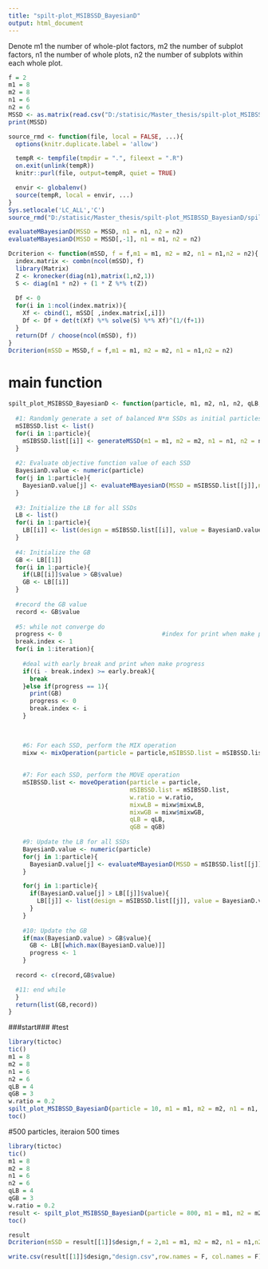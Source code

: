 ```yaml
---
title: "spilt-plot_MSIBSSD_BayesianD"
output: html_document
---
```

Denote m1 the number
of whole-plot factors, m2 the number of subplot factors, n1 the number of whole plots, n2
the number of subplots within each whole plot.
```r
f = 2
m1 = 8
m2 = 8
n1 = 6
n2 = 6
MSSD <- as.matrix(read.csv("D:/statisic/Master_thesis/spilt-plot_MSIBSSD_BayesianD/table1.csv",header = F))
print(MSSD)
```

```r
source_rmd <- function(file, local = FALSE, ...){
  options(knitr.duplicate.label = 'allow')

  tempR <- tempfile(tmpdir = ".", fileext = ".R")
  on.exit(unlink(tempR))
  knitr::purl(file, output=tempR, quiet = TRUE)

  envir <- globalenv()
  source(tempR, local = envir, ...)
}
Sys.setlocale('LC_ALL','C')
source_rmd("D:/statisic/Master_thesis/spilt-plot_MSIBSSD_BayesianD/spilt-plot_MSIBSSD_BayesianD_functions.Rmd")
```
```r
evaluateMBayesianD(MSSD = MSSD, n1 = n1, n2 = n2)
evaluateMBayesianD(MSSD = MSSD[,-1], n1 = n1, n2 = n2)
```


```r
Dcriterion <- function(mSSD, f = f,m1 = m1, m2 = m2, n1 = n1,n2 = n2){
  index.matrix <- combn(ncol(mSSD), f)
  library(Matrix)   
  Z <- kronecker(diag(n1),matrix(1,n2,1))
  S <- diag(n1 * n2) + (1 * Z %*% t(Z))
  
  Df <- 0
  for(i in 1:ncol(index.matrix)){
    Xf <- cbind(1, mSSD[ ,index.matrix[,i]])
    Df <- Df + det(t(Xf) %*% solve(S) %*% Xf)^(1/(f+1))
  }
  return(Df / choose(ncol(mSSD), f))
}
Dcriterion(mSSD = MSSD,f = f,m1 = m1, m2 = m2, n1 = n1,n2 = n2)
```

# main function
```r
spilt_plot_MSIBSSD_BayesianD <- function(particle, m1, m2, n1, n2, qLB, qGB, w.ratio, iteration, early.break = 100){
  
  #1: Randomly generate a set of balanced N*m SSDs as initial particles
  mSIBSSD.list <- list()
  for(i in 1:particle){
    mSIBSSD.list[[i]] <- generateMSSD(m1 = m1, m2 = m2, n1 = n1, n2 = n2)  
  }
  
  #2: Evaluate objective function value of each SSD
  BayesianD.value <- numeric(particle)
  for(j in 1:particle){
    BayesianD.value[j] <- evaluateMBayesianD(MSSD = mSIBSSD.list[[j]],n1 = n1,n2 = n2)  
  }
  
  #3: Initialize the LB for all SSDs
  LB <- list()
  for(i in 1:particle){
    LB[[i]] <- list(design = mSIBSSD.list[[i]], value = BayesianD.value[i])   
  }
  
  #4: Initialize the GB
  GB <- LB[[1]]
  for(i in 1:particle){
    if(LB[[i]]$value > GB$value)
    GB <- LB[[i]]   
  }
  
  #record the GB value
  record <- GB$value
  
  #5: while not converge do
  progress <- 0                            #index for print when make progress and early break
  break.index <- 1
  for(i in 1:iteration){
    
    #deal with early break and print when make progress
    if((i - break.index) >= early.break){
      break  
    }else if(progress == 1){
      print(GB)
      progress <- 0
      break.index <- i
    }

    
    
    #6: For each SSD, perform the MIX operation 
    mixw <- mixOperation(particle = particle,mSIBSSD.list = mSIBSSD.list, w.ratio = w.ratio, LB = LB,GB = GB, qLB = qLB, qGB = qGB)
    
   
    #7: For each SSD, perform the MOVE operation
    mSIBSSD.list <- moveOperation(particle = particle,
                                  mSIBSSD.list = mSIBSSD.list,
                                  w.ratio = w.ratio,
                                  mixwLB = mixw$mixwLB, 
                                  mixwGB = mixw$mixwGB, 
                                  qLB = qLB, 
                                  qGB = qGB)
    
    #9: Update the LB for all SSDs
    BayesianD.value <- numeric(particle)
    for(j in 1:particle){
      BayesianD.value[j] <- evaluateMBayesianD(MSSD = mSIBSSD.list[[j]], n1 = n1,n2 = n2)  
    }

    for(j in 1:particle){
      if(BayesianD.value[j] > LB[[j]]$value){
        LB[[j]] <- list(design = mSIBSSD.list[[j]], value = BayesianD.value[j])  
      }
    }
    
    #10: Update the GB
    if(max(BayesianD.value) > GB$value){
      GB <- LB[[which.max(BayesianD.value)]] 
      progress <- 1
    }
  
  record <- c(record,GB$value)

  #11: end while
  }
  return(list(GB,record))  
}
```

###start###
#test
```r
library(tictoc)
tic()
m1 = 8
m2 = 8
n1 = 6
n2 = 6
qLB = 4
qGB = 3
w.ratio = 0.2
spilt_plot_MSIBSSD_BayesianD(particle = 10, m1 = m1, m2 = m2, n1 = n1, n2 = n2, qLB = qLB, qGB = qGB,w.ratio = w.ratio, iteration = 10,early.break = 100)
toc()
```

#500 particles, iteraion 500 times
```r
library(tictoc)
tic()
m1 = 8
m2 = 8
n1 = 6
n2 = 6
qLB = 4
qGB = 3
w.ratio = 0.2
result <- spilt_plot_MSIBSSD_BayesianD(particle = 800, m1 = m1, m2 = m2, n1 = n1, n2 = n2, qLB = qLB, qGB = qGB,w.ratio = w.ratio, iteration = 800,early.break = 100)
toc()
```

```r
result
Dcriterion(mSSD = result[[1]]$design,f = 2,m1 = m1, m2 = m2, n1 = n1,n2 = n2)
```

```r
write.csv(result[[1]]$design,"design.csv",row.names = F, col.names = F)
```

